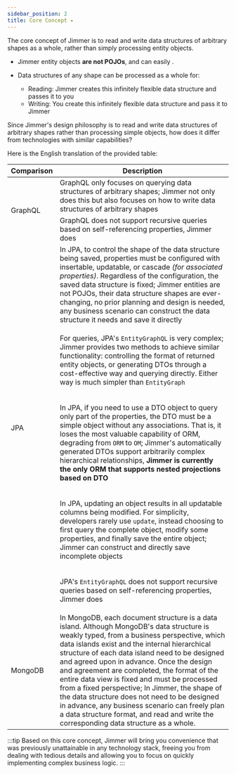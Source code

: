 ```yaml
---
sidebar_position: 2
title: Core Concept ✦
---
```



The core concept of Jimmer is to read and write data structures of arbitrary shapes as a whole, rather than simply processing entity objects.

- Jimmer entity objects **are not POJOs**, and can easily <ViewMore buttonText="express data structures of arbitrary shapes" title="Flexibility of Jimmer Entities"><DynamicShape/></ViewMore>.

- Data structures of any shape can be processed as a whole for:

    - Reading: Jimmer creates this infinitely flexible data structure and passes it to you
    - Writing: You create this infinitely flexible data structure and pass it to Jimmer

Since Jimmer's design philosophy is to read and write data structures of arbitrary shapes rather than processing simple objects, how does it differ from technologies with similar capabilities?

Here is the English translation of the provided table:

<table>
<thead>
<tr>
<th>Comparison</th>
<th>Description</th>
</tr>
</thead>
<tbody>
<tr>
<td rowspan="2">GraphQL</td>
<td>GraphQL only focuses on querying data structures of arbitrary shapes; Jimmer not only does this but also focuses on how to write data structures of arbitrary shapes</td>
</tr>
<tr>
<td>GraphQL does not support recursive queries based on self-referencing properties, Jimmer does</td>
</tr>
<tr>
<td rowspan="5">JPA</td>
<td>In JPA, to control the shape of the data structure being saved, properties must be configured with insertable, updatable, or cascade <i>(for associated properties)</i>.
Regardless of the configuration, the saved data structure is fixed; Jimmer entities are not POJOs, their data structure shapes are ever-changing,
no prior planning and design is needed, any business scenario can construct the data structure it needs and save it directly</td>
</tr>
<tr>
<td>

For queries, JPA's `EntityGraphQL` is very complex; Jimmer provides two methods to achieve similar functionality:
controlling the format of returned entity objects, or generating DTOs through a cost-effective way and querying directly. Either way is much simpler than `EntityGraph`

</td>
</tr>
<tr>
<td>

In JPA, if you need to use a DTO object to query only part of the properties, the DTO must be a simple object without any associations. That is, it loses the most valuable capability of ORM, degrading from `ORM` to `OM`;
Jimmer's automatically generated DTOs support arbitrarily complex hierarchical relationships, **Jimmer is currently the only ORM that supports nested projections based on DTO**

</td>
</tr>
<tr>
<td>

In JPA, updating an object results in all updatable columns being modified. For simplicity, developers rarely use `update`, instead choosing to first query the complete object, modify some properties, and finally save the entire object; Jimmer can construct and directly save incomplete objects

</td>
</tr>
<tr>
<td>

JPA's `EntityGraphQL` does not support recursive queries based on self-referencing properties, Jimmer does

</td>
</tr>
<tr>
<td>MongoDB</td>
<td>
In MongoDB, each document structure is a data island. Although MongoDB's data structure is weakly typed, from a business perspective, which data islands exist and the internal hierarchical structure of each data island need to be designed and agreed upon in advance.
Once the design and agreement are completed, the format of the entire data view is fixed and must be processed from a fixed perspective;
In Jimmer, the shape of the data structure does not need to be designed in advance, any business scenario can freely plan a data structure format, and read and write the corresponding data structure as a whole.
</td>
</tr>
</tbody>
</table>

:::tip
Based on this core concept, Jimmer will bring you convenience that was previously unattainable in any technology stack, 
freeing you from dealing with tedious details and allowing you to focus on quickly implementing complex business logic.
:::